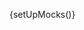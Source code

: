 
{setUpMocks()}

<Meta
  title="Modular Checkout/Sub-components/Sezzle Payment Method"
  Components="justifi-sezzle-payment-method"
  of={JustifiSezzlePaymentMethod}
/>

<Title />

---

Renders a radio input for selecting the Sezzle payment method, if BNPL (Buy Now Pay Later) is enabled for the sub account.

This component is **designed to be used within** the `justifi-modular-checkout` and **does not accept props directly**. Instead, it relies on the shared state passed through the Stencil Store, managed by the `justifi-modular-checkout` component.

**Authorization** and business context are also handled by `justifi-modular-checkout`, which manages authentication tokens and related configuration.

This component exposes **no public methods or properties** and is not intended for standalone use.

# Example Usage

---

<ComponentBox>
  <justifi-modular-checkout
    account-id="acc_123"
    auth-token="123abc"
    checkout-id="cho_123"
  >
    <justifi-sezzle-payment-method />
  </justifi-modular-checkout>
</ComponentBox>

---

<Source dark language="html" code={codeExampleFull} />
